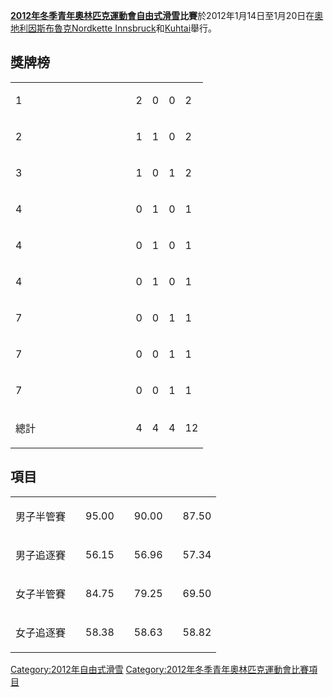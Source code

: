 {{Infobox Olympic event
|event       = 自由式滑雪
|games       = 2012年冬季青年
|image       = [[Image:Freestyle_skiing_pictogram.svg|80px]]
|venue       = {{AUT}}[[因斯布魯克|因斯布魯克]][[Nordkette_Innsbruck|Nordkette Innsbruck]] and [[Kuhtai|Kuhtai]]
|date        = 1月14日至20日
|competitors = 60
|nations     = 24
|prev        = '''第一屆'''
|next        = [[2016年冬季青年奧林匹克運動會自由式滑雪比賽|2016]]
}}

'''[[2012年冬季青年奧林匹克運動會|2012年冬季青年奧林匹克運動會]][[自由式滑雪|自由式滑雪]]比賽'''於2012年1月14日至1月20日在[[奧地利|奧地利]][[因斯布魯克|因斯布魯克]][[Nordkette_Innsbruck|Nordkette Innsbruck]]和[[Kuhtai|Kuhtai]]舉行。

==獎牌榜==
{| {{RankedMedalTable|class=wikitable sortable}}
|-
| 1 ||width=150 align=left| {{flagIOCteam|AUT|2012年冬季青年}} ||  2 || 0 || 0 || 2
|-
| 2 ||align=left| {{flagIOCteam|FIN|2012年冬季青年}}  || 1 || 1 || 0 || 2
|-
| 3 ||align=left| {{flagIOCteam|SUI|2012年冬季青年}} || 1 || 0 || 1 || 2
|-
| 4 ||align=left| {{flagIOCteam|CZE|2012年冬季青年}} || 0 || 1 || 0 || 1
|-
| 4 ||align=left| {{flagIOCteam|GER|2012年冬季青年}} || 0 || 1 || 0 || 1
|-
| 4 ||align=left| {{flagIOCteam|NOR|2012年冬季青年}} || 0 || 1 || 0 || 1
|-
| 7 ||align=left| {{flagIOCteam|CAN|2012年冬季青年}} || 0 || 0 || 1 || 1
|-
| 7 ||align=left| {{flagIOCteam|FRA|2012年冬季青年}} || 0 || 0 || 1 || 1
|-
| 7 ||align=left| {{flagIOCteam|USA|2012年冬季青年}} || 0 || 0 || 1 || 1
|- class="sortbottom"
!colspan=2| 總計 || 4 || 4 || 4 || 12
|}

==項目==
{| {{MedalistTable|type=項目|columns=2}}
|-
|男子半管賽
|{{flagIOCmedalist|[[Kai_Mahler|Kai Mahler]]|SUI|2012年冬季青年}} || 95.00
|{{flagIOCmedalist|[[Lauri_Kivari|Lauri Kivari]]|FIN|2012年冬季青年}} || 90.00 
|{{flagIOCmedalist|[[亞倫·布隆克|亞倫·布隆克]]|USA|2012年冬季青年}} || 87.50
|-
|男子追逐賽 
|{{flagIOCmedalist|[[LEHIKOINEN_Niki|LEHIKOINEN Niki]]|FIN|2012年冬季青年}} || 56.15
|{{flagIOCmedalist|[[RENN_Marzellus|RENN Marzellus]]|GER|2012年冬季青年}} || 56.96 
|{{flagIOCmedalist|[[HERAUF_Matty|HERAUF Matty]]|CAN|2012年冬季青年}} || 57.34
|-
|女子半管賽
|{{flagIOCmedalist|[[Elisabeth_Gram|Elisabeth Gram]]|AUT|2012年冬季青年}} || 84.75
|{{flagIOCmedalist|[[Tiril_Sjaastad_Christiansen|Tiril Sjaastad Christiansen]]|NOR|2012年冬季青年}} || 79.25
|{{flagIOCmedalist|[[Marine_Tripier_Mondancin|Marine Tripier Mondancin]]|FRA|2012年冬季青年}} || 69.50
|-
|女子追逐賽 
|{{flagIOCmedalist|[[HEIDER_Michaela|HEIDER Michaela]]|AUT|2012年冬季青年}} || 58.38
|{{flagIOCmedalist|[[CAMKOVA_Veronika|CAMKOVA Veronika]]|CZE|2012年冬季青年}} || 58.63 
|{{flagIOCmedalist|[[BENZ_Emilie|BENZ Emilie]]|SUI|2012年冬季青年}} || 58.82
|}

{{2012年冬季青年奧林匹克運動會項目}}
{{青年奧林匹克運動會自由式滑雪比賽}}

[[Category:2012年自由式滑雪|Category:2012年自由式滑雪]]
[[Category:2012年冬季青年奧林匹克運動會比賽項目|Category:2012年冬季青年奧林匹克運動會比賽項目]]